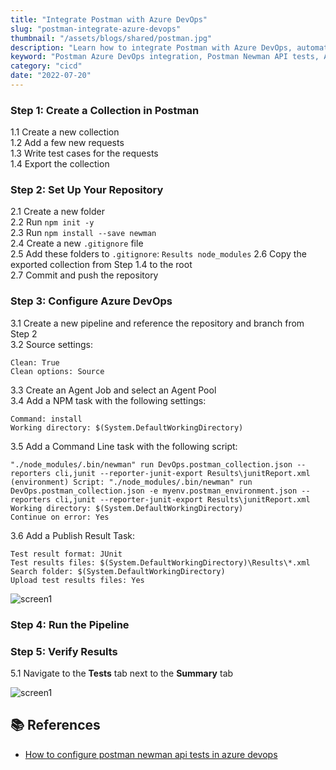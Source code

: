 ```yaml
---
title: "Integrate Postman with Azure DevOps"
slug: "postman-integrate-azure-devops"
thumbnail: "/assets/blogs/shared/postman.jpg"
description: "Learn how to integrate Postman with Azure DevOps, automate API tests using Newman, and publish results in Azure DevOps pipelines. Follow these steps to set up Postman collections, run tests, and view reports in Azure DevOps."
keyword: "Postman Azure DevOps integration, Postman Newman API tests, Azure DevOps pipeline setup, run Postman collection in Azure DevOps, Newman test results, JUnit report Azure DevOps, automate API testing in DevOps, Postman test automation Azure, newman azure devops integration, publish test results Azure DevOps"
category: "cicd"
date: "2022-07-20"
---
```



### Step 1: Create a Collection in Postman

1.1 Create a new collection  
1.2 Add a few new requests  
1.3 Write test cases for the requests  
1.4 Export the collection  


### Step 2: Set Up Your Repository

2.1 Create a new folder  
2.2 Run `npm init -y`  
2.3 Run `npm install --save newman`  
2.4 Create a new `.gitignore` file  
2.5 Add these folders to `.gitignore`: `Results node_modules`
2.6 Copy the exported collection from Step 1.4 to the root  
2.7 Commit and push the repository  


### Step 3: Configure Azure DevOps

3.1 Create a new pipeline and reference the repository and branch from Step 2  
3.2 Source settings:
```
Clean: True
Clean options: Source
```
3.3 Create an Agent Job and select an Agent Pool  
3.4 Add a NPM task with the following settings:
```
Command: install
Working directory: $(System.DefaultWorkingDirectory)
```
3.5 Add a Command Line task with the following script:
```
"./node_modules/.bin/newman" run DevOps.postman_collection.json --reporters cli,junit --reporter-junit-export Results\junitReport.xml
(environment) Script: "./node_modules/.bin/newman" run DevOps.postman_collection.json -e myenv.postman_environment.json --reporters cli,junit --reporter-junit-export Results\junitReport.xml 
Working directory: $(System.DefaultWorkingDirectory)
Continue on error: Yes
```
3.6 Add a Publish Result Task:
```
Test result format: JUnit
Test results files: $(System.DefaultWorkingDirectory)\Results\*.xml 
Search folder: $(System.DefaultWorkingDirectory)
Upload test results files: Yes
```

![screen1](/assets/blogs/postman-integrate-azure-devops/image1.png)


### Step 4: Run the Pipeline


### Step 5: Verify Results


5.1 Navigate to the **Tests** tab next to the **Summary** tab

![screen1](/assets/blogs/postman-integrate-azure-devops/image2.png)


## 📚 References

- [How to configure postman newman api tests in azure devops](https://ganeshsirsi.medium.com/how-to-configure-postman-newman-api-tests-in-azure-devops-or-tfs-and-publish-html-results-caf60a25c8b9)